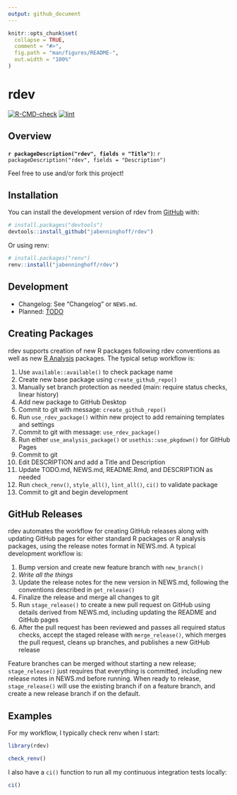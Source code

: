 ```yaml
---
output: github_document
---
```


<!-- README.md is generated from README.Rmd. Please edit that file -->

```r
knitr::opts_chunk$set(
  collapse = TRUE,
  comment = "#>",
  fig.path = "man/figures/README-",
  out.width = "100%"
)
```

# rdev

<!-- badges: start -->
[![R-CMD-check](https://github.com/jabenninghoff/rdev/workflows/R-CMD-check/badge.svg)](https://github.com/jabenninghoff/rdev/actions)
[![lint](https://github.com/jabenninghoff/rdev/workflows/lint/badge.svg)](https://github.com/jabenninghoff/rdev/actions)
<!-- badges: end -->

## Overview

**`r packageDescription("rdev", fields = "Title")`:** `r packageDescription("rdev", fields = "Description")`

Feel free to use and/or fork this project!

## Installation

You can install the development version of rdev from [GitHub](https://github.com/) with:

``` r
# install.packages("devtools")
devtools::install_github("jabenninghoff/rdev")
```

Or using renv:

``` r
# install.packages("renv")
renv::install("jabenninghoff/rdev")
```

## Development

- Changelog: See "Changelog" or `NEWS.md`.
- Planned: [TODO](TODO.md)

## Creating Packages

rdev supports creation of new R packages following rdev conventions as well as new [R Analysis](https://jabenninghoff.github.io/rdev/articles/analysis-package-layout.html) packages. The typical setup workflow is:

1. Use `available::available()` to check package name
1. Create new base package using `create_github_repo()`
1. Manually set branch protection as needed (main: require status checks, linear history)
1. Add new package to GitHub Desktop
1. Commit to git with message: `create_github_repo()`
1. Run `use_rdev_package()` within new project to add remaining templates and settings
1. Commit to git with message: `use_rdev_package()`
1. Run either `use_analysis_package()` or `usethis::use_pkgdown()` for GitHub Pages
1. Commit to git
1. Edit DESCRIPTION and add a Title and Description
1. Update TODO.md, NEWS.md, README.Rmd, and DESCRIPTION as needed
1. Run `check_renv()`, `style_all()`, `lint_all()`, `ci()` to validate package
1. Commit to git and begin development

## GitHub Releases

rdev automates the workflow for creating GitHub releases along with updating GitHub pages for either standard R packages or R analysis packages, using the release notes format in NEWS.md. A typical development workflow is:

1. Bump version and create new feature branch with `new_branch()`
1. *Write all the things*
1. Update the release notes for the new version in NEWS.md, following the conventions described in `get_release()`
1. Finalize the release and merge all changes to git
1. Run `stage_release()` to create a new pull request on GitHub using details derived from NEWS.md, including updating the README and GitHub pages
1. After the pull request has been reviewed and passes all required status checks, accept the staged release with `merge_release()`, which merges the pull request, cleans up branches, and publishes a new GitHub release

Feature branches can be merged without starting a new release; `stage_release()` just requires that everything is committed, including new release notes in NEWS.md before running. When ready to release, `stage_release()` will use the existing branch if on a feature branch, and create a new release branch if on the default.

## Examples

For my workflow, I typically check renv when I start:

```r
library(rdev)

check_renv()
```

I also have a `ci()` function to run all my continuous integration tests locally:

```r
ci()
```
